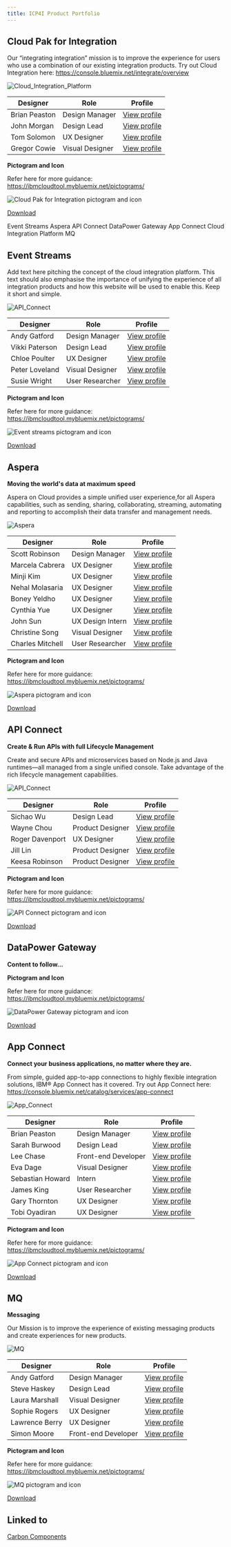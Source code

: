```yaml
---
title: ICP4I Product Portfolio
---
```


## Cloud Pak for Integration

Our “integrating integration” mission is to improve the experience for users 
who use a combination of our existing integration products. Try out
Cloud Integration here: https://console.bluemix.net/integrate/overview

<Row>
  <Column colLg={8}>

![Cloud_Integration_Platform](images/cloud-pak-for-integration.png)

  </Column>
</Row>

| Designer      | Role            | Profile                                                                 |
| ------------- | --------------- | ----------------------------------------------------------------------- |
| Brian Peaston | Design Manager  | [View profile](https://w3.ibm.com/bluepages/profile.html?uid=030058866) |
| John Morgan   | Design Lead     | [View profile](https://w3.ibm.com/bluepages/profile.html?uid=111797866) |
| Tom Solomon   | UX Designer     | [View profile](https://w3.ibm.com/bluepages/profile.html?uid=123750866) |
| Gregor Cowie  | Visual Designer | [View profile](https://w3.ibm.com/bluepages/profile.html?uid=125293866) |

**Pictogram and Icon**

Refer here for more guidance: https://ibmcloudtool.mybluemix.net/pictograms/

<Row>
  <Column colLg={8}>

![Cloud Pak for Integration pictogram and icon](images/cloud-pack-for-integration-icon.png)

  </Column>
</Row>

<a href="https://pages.github.ibm.com/ide-design-guidelines/ide-design-guidelines-v2/resources/cloud-pak-for-integration.zip" download>Download</a>

<AnchorLinks>
  <AnchorLink>Event Streams</AnchorLink>
  <AnchorLink>Aspera</AnchorLink>
  <AnchorLink>API Connect</AnchorLink>
  <AnchorLink>DataPower Gateway</AnchorLink>
  <AnchorLink>App Connect</AnchorLink>
  <AnchorLink>Cloud Integration Platform</AnchorLink>
  <AnchorLink>MQ</AnchorLink>
</AnchorLinks>

## Event Streams

Add text here pitching the concept of the cloud integration platform. This text should also emphasise the importance of unifying the experience of all integration products and how this website will be used to enable this. Keep it short and simple.

<Row>
  <Column colLg={8}>

![API_Connect](images/event-streams.png)

  </Column>
</Row>

| Designer       | Role            | Profile                                                                 |
| -------------- | --------------- | ----------------------------------------------------------------------- |
| Andy Gatford   | Design Manager  | [View profile](https://w3.ibm.com/bluepages/profile.html?uid=017452866) |
| Vikki Paterson | Design Lead     | [View profile](https://w3.ibm.com/bluepages/profile.html?uid=100079866) |
| Chloe Poulter  | UX Designer     | [View profile](https://w3.ibm.com/bluepages/profile.html?uid=118468866) |
| Peter Loveland | Visual Designer | [View profile](https://w3.ibm.com/bluepages/profile.html?uid=115714866) |
| Susie Wright   | User Researcher | [View profile](https://w3.ibm.com/bluepages/profile.html?uid=043195866) |

**Pictogram and Icon**

Refer here for more guidance: https://ibmcloudtool.mybluemix.net/pictograms/

<Row>
  <Column colLg={8}>

![Event streams pictogram and icon](images/event-streams-icon.png)

  </Column>
</Row>

<a href="https://pages.github.ibm.com/ide-design-guidelines/ide-design-guidelines-v2/resources/event-streams.zip" download>Download</a>

## Aspera

**Moving the world's data at maximum speed**

Aspera on Cloud provides a simple unified user experience,for all Aspera capabilities, such as sending, sharing, collaborating, streaming, automating and reporting to accomplish their data transfer and management needs.

<Row>
  <Column colLg={8}>

![Aspera](images/aspera.png)

  </Column>
</Row>

| Designer         | Role             | Profile                                                                             |
| ---------------- | ---------------- | ----------------------------------------------------------------------------------- |
| Scott Robinson   | Design Manager   | [View profile](https://w3.ibm.com/bluepages/profile.html?uid=2J4151897)             |
| Marcela Cabrera  | UX Designer      | [View profile](https://w3.ibm.com/bluepages/profile.html?uid=4G6063897)             |
| Minji Kim        | UX Designer      | [View profile](https://w3.ibm.com/bluepages/profile.html?uid=4G4561897)             |
| Nehal Molasaria  | UX Designer      | [View profile](https://w3.ibm.com/bluepages/profile.html?uid=4G4493897)             |
| Boney Yeldho     | UX Designer      | [View profile](https://w3.ibm.com/bluepages/profile.html?uid=1J1030897)             |
| Cynthia Yue      | UX Designer      | [View profile](https://w3.ibm.com/bluepages/profile.html?uid=3J0856897)             |
| John Sun         | UX Design Intern | [View profile](https://w3.ibm.com/bluepages/profile.html?uid=1J7155897)             |
| Christine Song   | Visual Designer  | [View profile](https://w3.ibm.com/bluepages/profile.html?uid=2J2335897)             |
| Charles Mitchell | User Researcher  | [View profile](https://w3.ibm.com/bluepages/profile.html?email=mitchelc@us.ibm.com) |

**Pictogram and Icon**

Refer here for more guidance: https://ibmcloudtool.mybluemix.net/pictograms/

<Row>
  <Column colLg={8}>

![Aspera pictogram and icon](images/aspera-icon.png)

  </Column>
</Row>

<a href="https://pages.github.ibm.com/ide-design-guidelines/ide-design-guidelines-v2/resources/aspera.zip" download>Download</a>

## API Connect

**Create & Run APIs with full Lifecycle Management**

Create and secure APIs and microservices based on Node.js and Java runtimes—all managed from a single unified console. Take advantage of the rich lifecycle management capabilities.

<Row>
  <Column colLg={8}>

![API_Connect](images/api-connect.png)

  </Column>
</Row>

| Designer        | Role             | Profile                                                                 |
| --------------- | ---------------- | ----------------------------------------------------------------------- |
| Sichao Wu       | Design Lead      | [View profile](https://w3.ibm.com/bluepages/profile.html?uid=2G0333897) |
| Wayne Chou      | Product Designer | [View profile](https://w3.ibm.com/bluepages/profile.html?uid=3G4535897) |
| Roger Davenport | UX Designer      | [View profile](https://w3.ibm.com/bluepages/profile.html?uid=675881897) |
| Jill Lin        | Product Designer | [View profile](https://w3.ibm.com/bluepages/profile.html?uid=0J1665897) |
| Keesa Robinson  | Product Designer | [View profile](https://w3.ibm.com/bluepages/profile.html?uid=2G0096897) |

**Pictogram and Icon**

Refer here for more guidance: https://ibmcloudtool.mybluemix.net/pictograms/

<Row>
  <Column colLg={8}>

![API Connect pictogram and icon](images/api-connect-icon.png)

  </Column>
</Row>

<a href="https://pages.github.ibm.com/ide-design-guidelines/ide-design-guidelines-v2/resources/api-connect.zip" download>Download</a>

## DataPower Gateway

**Content to follow...**

**Pictogram and Icon**

Refer here for more guidance: https://ibmcloudtool.mybluemix.net/pictograms/

<Row>
  <Column colLg={8}>

![DataPower Gateway pictogram and icon](images/datapower-gateway-icon.png)

  </Column>
</Row>

<a href="https://pages.github.ibm.com/ide-design-guidelines/ide-design-guidelines-v2/resources/datapower-grid.zip" download>Download</a>

## App Connect

**Connect your business applications, no matter where they are.**

From simple, guided app-to-app connections to highly flexible integration solutions, IBM® App Connect has it covered. Try out App Connect here: https://console.bluemix.net/catalog/services/app-connect

<Row>
  <Column colLg={8}>

![App_Connect](images/app-connect.png)

  </Column>
</Row>

| Designer         | Role                | Profile                                                                 |
| ---------------- | ------------------- | ----------------------------------------------------------------------- |
| Brian Peaston    | Design Manager      | [View profile](https://w3.ibm.com/bluepages/profile.html?uid=030058866) |
| Sarah Burwood    | Design Lead         | [View profile](https://w3.ibm.com/bluepages/profile.html?uid=102541866) |
| Lee Chase        | Front-end Developer | [View profile](https://w3.ibm.com/bluepages/profile.html?uid=079440866) |
| Eva Dage         | Visual Designer     | [View profile](https://w3.ibm.com/bluepages/profile.html?uid=119040866) |
| Sebastian Howard | Intern              | [View profile](https://w3.ibm.com/bluepages/profile.html?uid=125036866) |
| James King       | User Researcher     | [View profile](https://w3.ibm.com/bluepages/profile.html?uid=123123866) |
| Gary Thornton    | UX Designer         | [View profile](https://w3.ibm.com/bluepages/profile.html?uid=017557866) |
| Tobi Oyadiran    | UX Designer         | [View profile](https://w3.ibm.com/bluepages/profile.html?uid=118223866) |

**Pictogram and Icon**

Refer here for more guidance: https://ibmcloudtool.mybluemix.net/pictograms/

<Row>
  <Column colLg={8}>

![App Connect pictogram and icon](images/app-connect-icon.png)

  </Column>
</Row>

<a href="https://pages.github.ibm.com/ide-design-guidelines/ide-design-guidelines-v2/resources/app-connect.zip" download>Download</a>

## MQ

**Messaging**

Our Mission is to improve the experience of existing messaging products and create experiences for new products.

<Row>
  <Column colLg={8}>

![MQ](images/mq.png)

  </Column>
</Row>

| Designer          | Role                | Profile                                                                 |
| ----------------- | ------------------- | ----------------------------------------------------------------------- |
| Andy Gatford      | Design Manager      | [View profile](https://w3.ibm.com/bluepages/profile.html?uid=017452866) |
| Steve Haskey      | Design Lead         | [View profile](https://w3.ibm.com/bluepages/profile.html?uid=023416866) |
| Laura Marshall    | Visual Designer     | [View profile](https://w3.ibm.com/bluepages/profile.html?uid=125355866) |
| Sophie Rogers     | UX Designer         | [View profile](https://w3.ibm.com/bluepages/profile.html?uid=116279866) |
| Lawrence Berry    | UX Designer         | [View profile](https://w3.ibm.com/bluepages/profile.html?uid=123150866) |
| Simon Moore       | Front-end Developer | [View profile](https://w3.ibm.com/bluepages/profile.html?uid=061233866) |

**Pictogram and Icon**

Refer here for more guidance: https://ibmcloudtool.mybluemix.net/pictograms/

<Row>
  <Column colLg={8}>

![MQ pictogram and icon](images/mq-icon.png)

  </Column>
</Row>

<a href="https://pages.github.ibm.com/ide-design-guidelines/ide-design-guidelines-v2/resources/mq.zip" download>Download</a>

## Linked to

[Carbon Components](../carbon-components)

